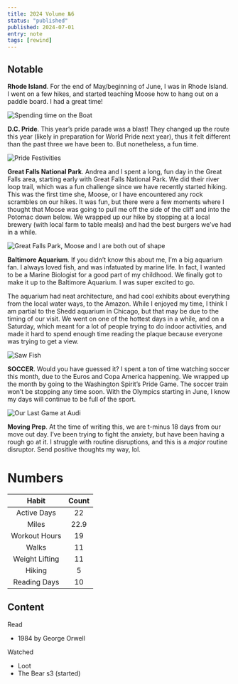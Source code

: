 ```yaml
---
title: 2024 Volume №6
status: "published"
published: 2024-07-01
entry: note
tags: [rewind]
---
```


## Notable

**Rhode Island**. For the end of May/beginning of June, I was in Rhode Island. I went on a few hikes, and started teaching Moose how to hang out on a paddle board. I had a great time!

![Spending time on the Boat](assets/moose_ri.jpeg)

**D.C. Pride**. This year’s pride parade was a blast! They changed up the route this year (likely in preparation for World Pride next year), thus it felt different than the past three we have been to. But nonetheless, a fun time.

![Pride Festivities](assets/pride.jpeg)

**Great Falls National Park**. Andrea and I spent a long, fun day in the Great Falls area, starting early with Great Falls National Park. We did their river loop trail, which was a fun challenge since we have recently started hiking. This was the first time she, Moose, or I have encountered any rock scrambles on our hikes. It was fun, but there were a few moments where I thought that Moose was going to pull me off the side of the cliff and into the Potomac down below. We wrapped up our hike by stopping at a local brewery (with local farm to table meals) and had the best burgers we’ve had in a while.

![Great Falls Park, Moose and I are both out of shape](assets/hiking.jpeg)

**Baltimore Aquarium**. If you didn’t know this about me, I’m a big aquarium fan. I always loved fish, and was infatuated by marine life. In fact, I wanted to be a Marine Biologist for a good part of my childhood. We finally got to make it up to the Baltimore Aquarium. I was super excited to go.

The aquarium had neat architecture, and had cool exhibits about everything from the local water ways, to the Amazon. While I enjoyed my time, I think I am partial to the Shedd aquarium in Chicago, but that may be due to the timing of our visit. We went on one of the hottest days in a while, and on a Saturday, which meant for a lot of people trying to do indoor activities, and made it hard to spend enough time reading the plaque because everyone was trying to get a view.

![Saw Fish](assets/aquarium.jpeg)

**SOCCER**. Would you have guessed it? I spent a ton of time watching soccer this month, due to the Euros and Copa America happening. We wrapped up the month by going to the Washington Spirit’s Pride Game. The soccer train won’t be stopping any time soon. With the Olympics starting in June, I know my days will continue to be full of the sport.

![Our Last Game at Audi](assets/soccer.jpeg)

**Moving Prep**. At the time of writing this, we are t-minus 18 days from our move out day. I’ve been trying to fight the anxiety, but have been having a rough go at it. I struggle with routine disruptions, and this is a _major_ routine disruptor. Send positive thoughts my way, lol.

# Numbers

|Habit|Count|
|:--:|:--:|
|Active Days|22|
|Miles|22.9|
|Workout Hours|19|
|Walks|11|
|Weight Lifting|11|
|Hiking|5|
|Reading Days|10|

## Content

Read

* 1984 by George Orwell

Watched

* Loot
* The Bear s3 (started)
